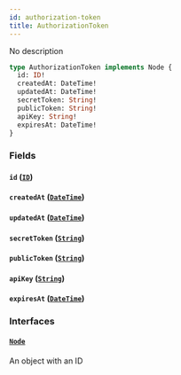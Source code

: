 ```yaml
---
id: authorization-token
title: AuthorizationToken
---
```


No description

```graphql
type AuthorizationToken implements Node {
  id: ID!
  createdAt: DateTime!
  updatedAt: DateTime!
  secretToken: String!
  publicToken: String!
  apiKey: String!
  expiresAt: DateTime!
}
```

### Fields

#### `id` ([`ID`](../order-view-service/scalars/id))

#### `createdAt` ([`DateTime`](../order-view-service/scalars/date-time))

#### `updatedAt` ([`DateTime`](../order-view-service/scalars/date-time))

#### `secretToken` ([`String`](../order-view-service/scalars/string))

#### `publicToken` ([`String`](../order-view-service/scalars/string))

#### `apiKey` ([`String`](../order-view-service/scalars/string))

#### `expiresAt` ([`DateTime`](../order-view-service/scalars/date-time))

### Interfaces

#### [`Node`](../order-view-service/interfaces/node)

An object with an ID
